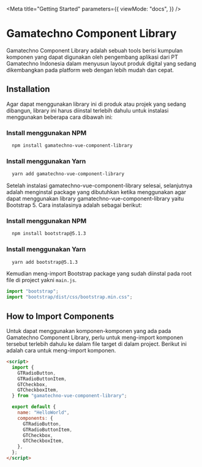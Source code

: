 
<Meta
  title="Getting Started"
  parameters={{
    viewMode: "docs",
  }}
/>

# Gamatechno Component Library

Gamatechno Component Library adalah sebuah tools berisi kumpulan komponen yang dapat digunakan oleh pengembang aplikasi dari PT Gamatechno Indonesia dalam menyusun layout produk digital yang sedang dikembangkan pada platform web dengan lebih mudah dan cepat.

## Installation

Agar dapat menggunakan library ini di produk atau projek yang sedang dibangun, library ini harus diinstal terlebih dahulu untuk instalasi menggunakan beberapa cara dibawah ini:

### Install menggunakan NPM

```bash
  npm install gamatechno-vue-component-library
```

### Install menggunakan Yarn

```bash
  yarn add gamatechno-vue-component-library
```

Setelah instalasi gamatechno-vue-component-library selesai, selanjutnya adalah menginstal package yang dibutuhkan ketika menggunakan agar dapat menggunakan library gamatechno-vue-component-library yaitu Bootstrap 5. Cara instalasinya adalah sebagai berikut:

### Install menggunakan NPM

```bash
  npm install bootstrap@5.1.3
```

### Install menggunakan Yarn

```bash
  yarn add bootstrap@5.1.3
```

Kemudian meng-import Bootstrap package yang sudah diinstal pada root file di project yakni `main.js`.

```js
import "bootstrap";
import "bootstrap/dist/css/bootstrap.min.css";
```

## How to Import Components

Untuk dapat menggunakan komponen-komponen yang ada pada Gamatechno Component Library, perlu untuk meng-import komponen tersebut terlebih dahulu ke dalam file target di dalam project. Berikut ini adalah cara untuk meng-import komponen.

```html
<script>
  import {
    GTRadioButton,
    GTRadioButtonItem,
    GTCheckbox,
    GTCheckboxItem,
  } from "gamatechno-vue-component-library";

  export default {
    name: "HelloWorld",
    components: {
      GTRadioButton,
      GTRadioButtonItem,
      GTCheckbox,
      GTCheckboxItem,
    },
  };
</script>
```
